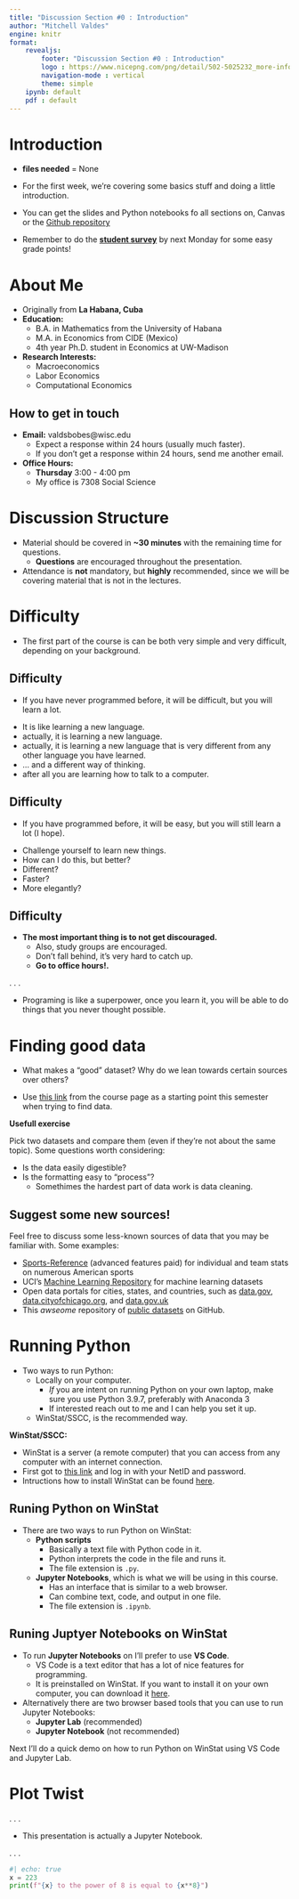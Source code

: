 ```yaml
---
title: "Discussion Section #0 : Introduction"
author: "Mitchell Valdes"
engine: knitr
format:
    revealjs:
        footer: "Discussion Section #0 : Introduction"
        logo : https://www.nicepng.com/png/detail/502-5025232_more-info-university-of-wisconsin-logo.png
        navigation-mode : vertical
        theme: simple
    ipynb: default
    pdf : default
---
```


# Introduction

-   **files needed** = None

-   For the first week, we're covering some basics stuff and doing a little introduction.

-   You can get the slides and Python notebooks fo all sections on, Canvas or the [Github repository](https://github.com/mitchv34/fundamentals-of-data-analytics-for-economists)

-   Remember to do the [**student survey**](https://forms.gle/d8mz4ye3oAp7MmrGA) by next Monday for some easy grade points!

# About Me {.smaller}

-   Originally from **La Habana, Cuba**
-   **Education:**
    -   B.A. in Mathematics from the University of Habana
    -   M.A. in Economics from CIDE (Mexico)
    -   4th year Ph.D. student in Economics at UW-Madison
-   **Research Interests:**
    -   Macroeconomics
    -   Labor Economics
    -   Computational Economics

## How to get in touch

-   **Email:** valdsbobes\@wisc.edu
    -   Expect a response within 24 hours (usually much faster).
    -   If you don't get a response within 24 hours, send me another email.
-   **Office Hours:**
    -   **Thursday** 3:00 - 4:00 pm
    -   My office is 7308 Social Science

# Discussion Structure

-   Material should be covered in **\~30 minutes** with the remaining time for questions.
    -   **Questions** are encouraged throughout the presentation.
-   Attendance is **not** mandatory, but **highly** recommended, since we will be covering material that is not in the lectures.

# Difficulty

-   The first part of the course is can be both very simple and very difficult, depending on your background.

## Difficulty

-   If you have never programmed before, it will be difficult, but you will learn a lot.

::: incremental
-   It is like learning a new language.
-   actually, it is learning a new language.
-   actually, it is learning a new language that is very different from any other language you have learned.
-   ... and a different way of thinking.
-   after all you are learning how to talk to a computer.
:::

## Difficulty

-   If you have programmed before, it will be easy, but you will still learn a lot (I hope).

::: incremental
-   Challenge yourself to learn new things.
-   How can I do this, but better?
-   Different?
-   Faster?
-   More elegantly?
:::

## Difficulty

-   **The most important thing is to not get discouraged.**
    -   Also, study groups are encouraged.
    -   Don't fall behind, it's very hard to catch up.
    -   **Go to office hours!.**

. . .

-   Programing is like a superpower, once you learn it, you will be able to do things that you never thought possible.

# Finding good data {.smaller}

-   What makes a "good" dataset? Why do we lean towards certain sources over others?

-   Use [this link](http://badgerdata.org/pages/data-sets/) from the course page as a starting point this semester when trying to find data.

**Usefull exercise**

Pick two datasets and compare them (even if they're not about the same topic). Some questions worth considering:

-   Is the data easily digestible?
-   Is the formatting easy to "process"?
    -   Somethimes the hardest part of data work is data cleaning.

## Suggest some new sources! {.smaller}

Feel free to discuss some less-known sources of data that you may be familiar with. Some examples:

-   [Sports-Reference](https://www.sports-reference.com/) (advanced features paid) for individual and team stats on numerous American sports
-   UCI's [Machine Learning Repository](https://archive.ics.uci.edu/) for machine learning datasets
-   Open data portals for cities, states, and countries, such as [data.gov](https://www.data.gov/), [data.cityofchicago.org](https://data.cityofchicago.org/), and [data.gov.uk](https://data.gov.uk/)
-   This *awseome* repository of [public datasets](https://github.com/awesomedata/awesome-public-datasets) on GitHub.

# Running Python {.smaller}

-   Two ways to run Python:
    -   Locally on your computer.
        -   *If* you are intent on running Python on your own laptop, make sure you use Python 3.9.7, preferably with Anaconda 3
        -   If interested reach out to me and I can help you set it up.
    -   WinStat/SSCC, is the recommended way.

**WinStat/SSCC:**

-   WinStat is a server (a remote computer) that you can access from any computer with an internet connection.
-   First got to [this link](https://kb.wisc.edu/sscc/page.php?id=108667) and log in with your NetID and password.
-   Intructions how to install WinStat can be found [here](https://kb.wisc.edu/sscc/using-winstat).

## Runing Python on WinStat {.smaller}

-   There are two ways to run Python on WinStat:
    -   **Python scripts**
        -   Basically a text file with Python code in it.
        -   Python interprets the code in the file and runs it.
        -   The file extension is `.py`.
    -   **Jupyter Notebooks**, which is what we will be using in this course.
        -   Has an interface that is similar to a web browser.
        -   Can combine text, code, and output in one file.
        -   The file extension is `.ipynb`.

## Runing Juptyer Notebooks on WinStat {.smaller}

-   To run **Jupyter Notebooks** on I'll prefer to use **VS Code**.
    -   VS Code is a text editor that has a lot of nice features for programming.
    -   It is preinstalled on WinStat. If you want to install it on your own computer, you can download it [here](https://code.visualstudio.com/).
-   Alternatively there are two browser based tools that you can use to run Jupyter Notebooks:
    -   **Jupyter Lab** (recommended)
    -   **Jupyter Notebook** (not recommended)

Next I'll do a quick demo on how to run Python on WinStat using VS Code and Jupyter Lab.

# Plot Twist

. . .

-   This presentation is actually a Jupyter Notebook.

. . .

```python
#| echo: true
x = 223
print(f"{x} to the power of 8 is equal to {x**8}")
```
